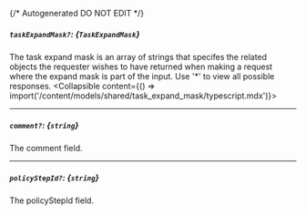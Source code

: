 {/* Autogenerated DO NOT EDIT  */}

##### `taskExpandMask?`: *{`TaskExpandMask`}*
The task expand mask is an array of strings that specifes the related objects the requester wishes to have returned when making a request where the expand mask is part of the input. Use '\*' to view all possible responses.
<Collapsible content={() => import('/content/models/shared/task_expand_mask/typescript.mdx')}>
</Collapsible>

---
##### `comment?`: *{`string`}*
The comment field.

---
##### `policyStepId?`: *{`string`}*
The policyStepId field.

